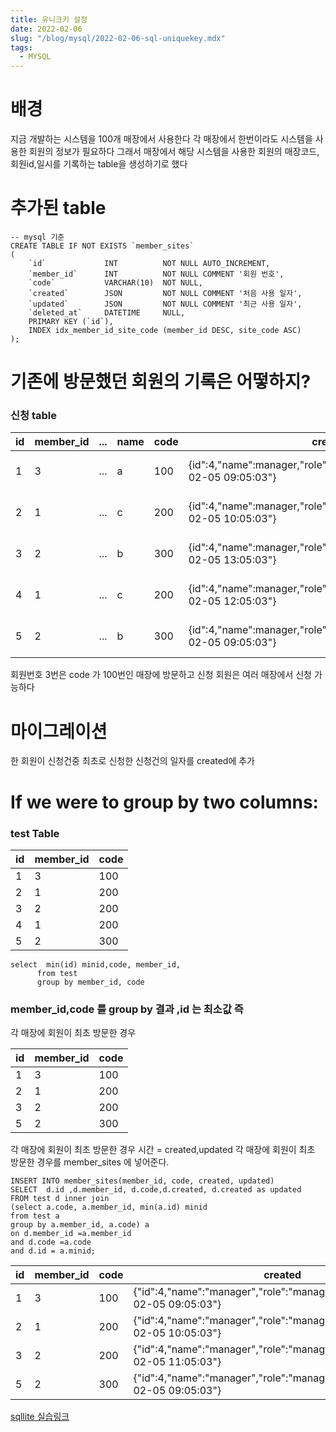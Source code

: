 ```yaml
---
title: 유니크키 설정
date: 2022-02-06
slug: "/blog/mysql/2022-02-06-sql-uniquekey.mdx"
tags:
  - MYSQL
---
```


# 배경
지금 개발하는 시스템을 100개 매장에서 사용한다
각 매장에서 한번이라도 시스템을 사용한 회원의 정보가 필요하다
그래서
매장에서 해당 시스템을 사용한 회원의
매장코드,회원id,일시를 기록하는 table을 생성하기로 했다

# 추가된 table


```
-- mysql 기준
CREATE TABLE IF NOT EXISTS `member_sites`
(
    `id`             INT          NOT NULL AUTO_INCREMENT,
    `member_id`      INT          NOT NULL COMMENT '회원 번호',
    `code`           VARCHAR(10)  NOT NULL,
    `created`        JSON         NOT NULL COMMENT '처음 사용 일자',
    `updated`        JSON         NOT NULL COMMENT '최근 사용 일자',
    `deleted_at`     DATETIME     NULL,
    PRIMARY KEY (`id`),
    INDEX idx_member_id_site_code (member_id DESC, site_code ASC)
);
```

# 기존에 방문했던 회원의 기록은 어떻하지?

### 신청 table

|id	|member_id	|...|	name	|code	|created	|updated
|---|---|---|---|---|---|---|
|1	|3|	...|	a	|100|{id":4,"name":manager,"role":"manager","datetime":"2022-02-05 09:05:03"}	|{id": 4 ,"name":manager,"role":"manager","datetime":"2022-02-06 09:05:03"}|
|2	|1|	...|	c	|200|{id":4,"name":manager,"role":"manager","datetime":"2022-02-05 10:05:03"}	|{id": 4 ,"name":manager,"role":"manager","datetime":"2022-02-05 10:05:03"}|
|3	|2|	...|	b	|300|{id":4,"name":manager,"role":"manager","datetime":"2022-02-05 13:05:03"}	|{id": 4 ,"name":manager,"role":"manager","datetime":"2022-02-06 09:05:03"}|
|4	|1|	...|	c	|200|{id":4,"name":manager,"role":"manager","datetime":"2022-02-05 12:05:03"}	|{id": 4 ,"name":manager,"role":"manager","datetime":"2022-02-05 12:05:03"}|
|5	|2|	...|	b	|300|{id":4,"name":manager,"role":"manager","datetime":"2022-02-05 09:05:03"}	|{id": 4 ,"name":manager,"role":"manager","datetime":"2022-02-06 09:05:03"}|

회원번호 3번은 code 가 100번인 매장에 방문하고 신청
회원은 여러 매장에서 신청 가능하다

# 마이그레이션
 
한 회원이 신청건중 최초로 신청한 신청건의 일자를 created에 추가

# If we were to group by two columns:
### test Table

| id | member_id | code |
|---|---|---|
| 1  |        3 |   100 |
| 2  |        1 |   200 |
| 3  |        2 |   200 |
| 4  |        1 |   200 |
| 5  |        2 |   300 |


```
select  min(id) minid,code, member_id,
      from test 
      group by member_id, code
```

### member_id,code 를 group by 결과 ,id 는 최소값 즉 
각 매장에 회원이 최초 방문한 경우

| id | member_id | code |
|---|---|---|
| 1  |        3 |   100 |
| 2  |        1 |   200 |
| 3  |        2 |   200 |
| 5  |        2 |   300 |

각 매장에 회원이 최초 방문한 경우 시간 = created,updated
각 매장에 회원이 최초 방문한 경우를 member_sites 에 넣어준다.
```
INSERT INTO member_sites(member_id, code, created, updated)
SELECT  d.id ,d.member_id, d.code,d.created, d.created as updated
FROM test d inner join
(select a.code, a.member_id, min(a.id) minid
from test a
group by a.member_id, a.code) a
on d.member_id =a.member_id
and d.code =a.code
and d.id = a.minid;

```

|id	|member_id	|code	|created	|updated|
|---|---|---|---|---|
1|3|100	|{"id":4,"name":"manager","role":"manager","datetime":"2022-02-05 09:05:03"}	|{"id":4,"name":"manager","role":"manager","datetime":"2022-02-05 09:05:03"}|
2|1|200	|{"id":4,"name":"manager","role":"manager","datetime":"2022-02-05 10:05:03"}	|{"id":4,"name":"manager","role":"manager","datetime":"2022-02-05 10:05:03"}|
3|2|200	|{"id":4,"name":"manager","role":"manager","datetime":"2022-02-05 11:05:03"}	|{"id":4,"name":"manager","role":"manager","datetime":"2022-02-05 11:05:03"}|
5|2|300	|{"id":4,"name":"manager","role":"manager","datetime":"2022-02-05 09:05:03"}	|{"id":4,"name":"manager","role":"manager","datetime":"2022-02-05 09:05:03"}|
 
[sqllite  실습링크](https://replit.com/@gwiyeomgo/migration20220206)




